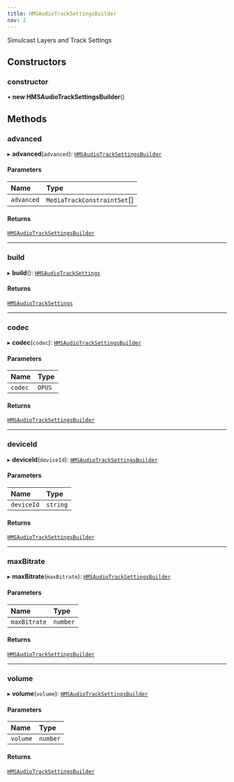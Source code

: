 ```yaml
---
title: HMSAudioTrackSettingsBuilder
nav: 2
---
```


Simulcast Layers and Track Settings

## Constructors

### constructor

• **new HMSAudioTrackSettingsBuilder**()

## Methods

### advanced

▸ **advanced**(`advanced`): [`HMSAudioTrackSettingsBuilder`](/v2/api-reference/web/classes/HMSAudioTrackSettingsBuilder)

#### Parameters

| Name       | Type                        |
| :--------- | :-------------------------- |
| `advanced` | `MediaTrackConstraintSet`[] |

#### Returns

[`HMSAudioTrackSettingsBuilder`](/v2/api-reference/web/classes/HMSAudioTrackSettingsBuilder)

---

### build

▸ **build**(): [`HMSAudioTrackSettings`](/v2/api-reference/web/classes/HMSAudioTrackSettings)

#### Returns

[`HMSAudioTrackSettings`](/v2/api-reference/web/classes/HMSAudioTrackSettings)

---

### codec

▸ **codec**(`codec`): [`HMSAudioTrackSettingsBuilder`](/v2/api-reference/web/classes/HMSAudioTrackSettingsBuilder)

#### Parameters

| Name    | Type   |
| :------ | :----- |
| `codec` | `OPUS` |

#### Returns

[`HMSAudioTrackSettingsBuilder`](/v2/api-reference/web/classes/HMSAudioTrackSettingsBuilder)

---

### deviceId

▸ **deviceId**(`deviceId`): [`HMSAudioTrackSettingsBuilder`](/v2/api-reference/web/classes/HMSAudioTrackSettingsBuilder)

#### Parameters

| Name       | Type     |
| :--------- | :------- |
| `deviceId` | `string` |

#### Returns

[`HMSAudioTrackSettingsBuilder`](/v2/api-reference/web/classes/HMSAudioTrackSettingsBuilder)

---

### maxBitrate

▸ **maxBitrate**(`maxBitrate`): [`HMSAudioTrackSettingsBuilder`](/v2/api-reference/web/classes/HMSAudioTrackSettingsBuilder)

#### Parameters

| Name         | Type     |
| :----------- | :------- |
| `maxBitrate` | `number` |

#### Returns

[`HMSAudioTrackSettingsBuilder`](/v2/api-reference/web/classes/HMSAudioTrackSettingsBuilder)

---

### volume

▸ **volume**(`volume`): [`HMSAudioTrackSettingsBuilder`](/v2/api-reference/web/classes/HMSAudioTrackSettingsBuilder)

#### Parameters

| Name     | Type     |
| :------- | :------- |
| `volume` | `number` |

#### Returns

[`HMSAudioTrackSettingsBuilder`](/v2/api-reference/web/classes/HMSAudioTrackSettingsBuilder)
